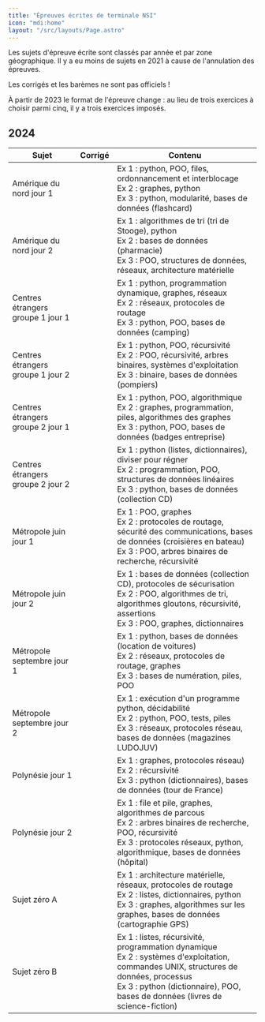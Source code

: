 ```yaml
---
title: "Épreuves écrites de terminale NSI"
icon: "mdi:home"
layout: "/src/layouts/Page.astro"
---
```


Les sujets d'épreuve écrite sont classés par année et par zone géographique. Il y a eu moins de sujets en 2021 à cause de l'annulation des épreuves.

Les corrigés et les barèmes ne sont pas officiels !

À partir de 2023 le format de l'épreuve change : au lieu de trois exercices à choisir parmi cinq, il y a trois exercices imposés.

## 2024


Sujet |	Corrigé |	Contenu
---|---|---
Amérique du nord jour 1           | 	|   Ex 1 : python, POO, files, ordonnancement et interblocage <br> Ex 2 : graphes, python <br> Ex 3 : python, modularité, bases de données (flashcard)
Amérique du nord jour 2           | 	| 	Ex 1 : algorithmes de tri (tri de Stooge), python <br> Ex 2 : bases de données (pharmacie) <br> Ex 3 : POO, structures de données, réseaux, architecture matérielle
Centres étrangers groupe 1 jour 1 | 	|   Ex 1 : python, programmation dynamique, graphes, réseaux <br> Ex 2 : réseaux, protocoles de routage <br> Ex 3 : python, POO, bases de données (camping)
Centres étrangers groupe 1 jour 2 |   |	  Ex 1 : python, POO, récursivité <br> Ex 2 : POO, récursivité, arbres binaires, systèmes d'exploitation <br> Ex 3 : binaire, bases de données (pompiers)
Centres étrangers groupe 2 jour 1 | 	|	  Ex 1 : python, POO, algorithmique <br> Ex 2 : graphes, programmation, piles, algorithmes des graphes <br> Ex 3 : python, POO, bases de données (badges entreprise)
Centres étrangers groupe 2 jour 2 | 	| 	Ex 1 : python (listes, dictionnaires), diviser pour régner <br> Ex 2 : programmation, POO, structures de données linéaires <br> Ex 3 : python, bases de données (collection CD)
Métropole juin jour 1             |   | 	Ex 1 : POO, graphes <br> Ex 2 : protocoles de routage, sécurité des communications, bases de données (croisières en bateau) <br> Ex 3 : POO, arbres binaires de recherche, récursivité
Métropole juin jour 2             |   | 	Ex 1 : bases de données (collection CD), protocoles de sécurisation <br> Ex 2 : POO, algorithmes de tri, algorithmes gloutons, récursivité, assertions <br> Ex 3 : POO, graphes, dictionnaires
Métropole septembre jour 1        |   |   Ex 1 : python, bases de données (location de voitures) <br> Ex 2 : réseaux, protocoles de routage, graphes <br> Ex 3 : bases de numération, piles, POO
Métropole septembre jour 2        |   |   Ex 1 : exécution d'un programme python, décidabilité <br> Ex 2 : python, POO, tests, piles <br> Ex 3 : réseaux, protocoles réseau, bases de données (magazines LUDOJUV)
Polynésie jour 1                  |   |   Ex 1 : graphes, protocoles réseau) <br> Ex 2 : récursivité <br> Ex 3 : python (dictionnaires), bases de données (tour de France)
Polynésie jour 2                  |   |   Ex 1 : file et pile, graphes, algorithmes de parcous <br> Ex 2 : arbres binaires de recherche, POO, récursivité <br> Ex 3 : protocoles réseaux, python, algorithmique, bases de données (hôpital)
Sujet zéro A                      |   |   Ex 1 : architecture matérielle, réseaux, protocoles de routage <br> Ex 2 : listes, dictionnaires, python <br> Ex 3 : graphes, algorithmes sur les graphes, bases de données (cartographie GPS)
Sujet zéro B                      |   |   Ex 1 : listes, récursivité, programmation dynamique <br> Ex 2 : systèmes d'exploitation, commandes UNIX, structures de données, processus <br> Ex 3 : python (dictionnaire), POO, bases de données (livres de science-fiction)
